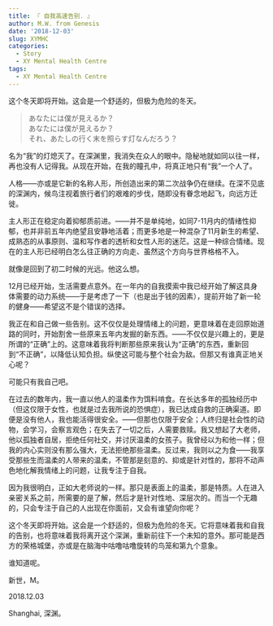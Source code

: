 ```yaml
---
title: 『 自我高速告别. 』
author: M.W. from Genesis
date: '2018-12-03'
slug: XYMHC
categories:
  - Story
  - XY Mental Health Centre
tags:
  - XY Mental Health Centre
---
```

这个冬天即将开始。这会是一个舒适的，但极为危险的冬天。

<!--more-->

>あなたには僕が見えるか？  
>あなたには僕が見えるか？  
>それ、あたしの行く末を照らす灯なんだろう？

名为“我”的灯熄灭了。在深渊里，我消失在众人的眼中。隐秘地就如同以往一样，再也没有人记得我。从现在开始，在我的瞳孔中，将真正地只有“我”一个人了。

人格——亦或是它新的名称人形，所创造出来的第二次战争仍在继续。在深不见底的深渊内，候鸟注视着旅行者们的艰难的步伐，随即没有眷念地起飞，向远方迁徙。

主人形正在稳定向着抑郁质前进。——并不是单纯地，如同7-11月内的情绪性抑郁，也并非前五年内绝望且安静地活着；而更多地是一种混杂了11月新生的希望、成熟态的从事原则、温和写作者的透析和女性人形的迷茫。这是一种综合情绪。现在的主人形已经明白怎么往正确的方向走、虽然这个方向与世界格格不入。

就像是回到了初二时候的光远。他这么想。

12月已经开始，生活需要点意外。在一年内的自我摸索中我已经开始了解这具身体需要的动力系统——于是考虑了一下（也是出于钱的因素），提前开始了新一轮的健身——希望这不是个错误的选择。

我正在和自己做一些告别。这不仅仅是处理情绪上的问题，更意味着在走回原始道路的同时，开始割舍一些原来五年内发掘的新东西。——不仅仅是兴趣上的，更是所谓的“正确”上的。这意味着我将判断那些原来我认为“正确”的东西，重新回到“不正确”，以降低认知负担。纵使这可能与整个社会为敌。但那又有谁真正地关心呢？

可能只有我自己吧。

在过去的数年内，我一直以他人的温柔作为饵料啃食。在长达多年的孤独经历中（但这仅限于女性，也就是过去我所说的恐惧症），我已达成自救的正确渠道。即便是没有他人，我也能活得很安全。——但那也仅限于安全；人终归是社会性的动物，会学习，会察言观色；在失去了一切之后，人需要救赎。我又想起了大老师，他以孤独者自居，拒绝任何社交，并讨厌温柔的女孩子。我曾经以为和他一样；但我的内心实则没有那么强大，无法拒绝那些温柔。反过来，我则以之为食——我享受那些生而温柔的人带来的温柔，不管那是刻意的、抑或是针对性的，那将不动声色地化解我情绪上的问题，让我专注于自我。

因为我很明白，正如大老师说的一样。那只是表面上的温柔，那是特质。人在进入亲密关系之前，所需要的是了解，然后才是针对性地、深层次的。而当一个无趣的，只会专注于自己的人出现在你面前，又会有谁望向你呢？

这个冬天即将开始。这会是一个舒适的，但极为危险的冬天。它将意味着我和自我的告别，也将意味着我将离开这个深渊，重新前往下一个未知的意外。那可能是西方的荣格城堡，亦或是在脑海中咕噜咕噜旋转的鸟笼和第九个意象。

谁知道呢。

新世，M。

2018.12.03

Shanghai, 深渊。
